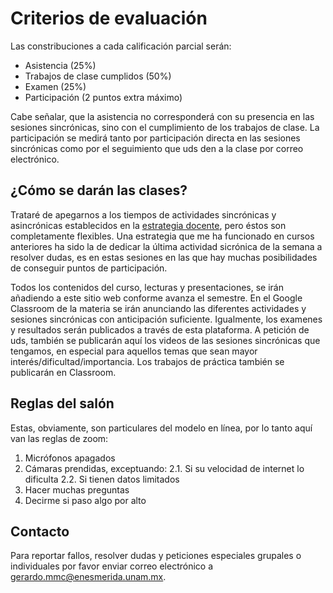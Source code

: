 # Criterios de evaluación

Las constribuciones a cada calificación parcial serán:

- Asistencia (25%)
- Trabajos de clase cumplidos (50%)
- Examen (25%)
- Participación (2 puntos extra máximo) 

Cabe señalar, que la asistencia no corresponderá con su presencia en las sesiones sincrónicas, sino con el cumplimiento de los trabajos de clase. La participación se medirá tanto por participación directa en las sesiones sincrónicas como por el seguimiento que uds den a la clase por correo electrónico.

## ¿Cómo se darán las clases?

Trataré de apegarnos a los tiempos de actividades sincrónicas y asincrónicas establecidos en la [estrategia docente](Estrategia-docente.pdf), pero éstos son completamente flexibles. Una estrategia que me ha funcionado en cursos anteriores ha sido la de dedicar la última actividad sicrónica de la semana a resolver dudas, es en estas sesiones en las que hay muchas posibilidades de conseguir puntos de participación.

Todos los contenidos del curso, lecturas y presentaciones, se irán añadiendo a este sitio web conforme avanza el semestre. En el Google Classroom de la materia se irán anunciando las diferentes actividades y sesiones sincrónicas con anticipación suficiente. Igualmente, los examenes y resultados serán publicados a través de esta plataforma. A petición de uds, también se publicarán aquí los videos de las sesiones sincrónicas que tengamos, en especial para aquellos temas que sean mayor interés/dificultad/importancia. Los trabajos de práctica también se publicarán en Classroom.

## Reglas del salón

Estas, obviamente, son particulares del modelo en línea, por lo tanto aquí van las reglas de zoom:

1. Micrófonos apagados
2. Cámaras prendidas, exceptuando:
        2.1. Si su velocidad de internet lo dificulta
        2.2. Si tienen datos limitados
3. Hacer muchas preguntas
4. Decirme si paso algo por alto

## Contacto

Para reportar fallos, resolver dudas y peticiones especiales grupales o individuales por favor enviar correo electrónico a [gerardo.mmc@enesmerida.unam.mx](mailto:gerardo.mmc@enesmerida.unam.mx).